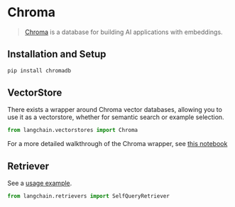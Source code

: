 # Chroma

>[Chroma](https://docs.trychroma.com/getting-started) is a database for building AI applications with embeddings.

## Installation and Setup

```bash
pip install chromadb
```


## VectorStore

There exists a wrapper around Chroma vector databases, allowing you to use it as a vectorstore,
whether for semantic search or example selection.

```python
from langchain.vectorstores import Chroma
```

For a more detailed walkthrough of the Chroma wrapper, see [this notebook](/docs/modules/data_io/vectorstores/integrations/chroma.html)

## Retriever

See a [usage example](/docs/modules/data_io/retrievers/how_to/self_query/chroma_self_query.html).

```python
from langchain.retrievers import SelfQueryRetriever
```
